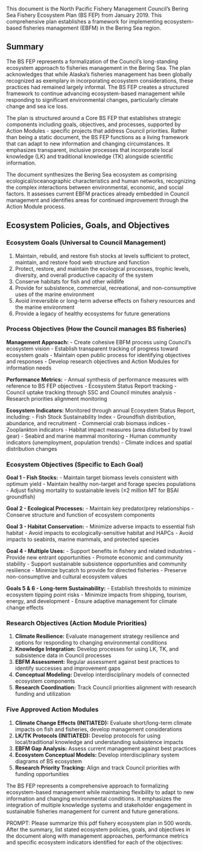This document is the North Pacific Fishery Management Council's Bering Sea Fishery Ecosystem Plan (BS FEP) from January 2019. This comprehensive plan establishes a framework for implementing ecosystem-based fisheries management (EBFM) in the Bering Sea region.

## Summary

The BS FEP represents a formalization of the Council's long-standing ecosystem approach to fisheries management in the Bering Sea. The plan acknowledges that while Alaska's fisheries management has been globally recognized as exemplary in incorporating ecosystem considerations, these practices had remained largely informal. The BS FEP creates a structured framework to continue advancing ecosystem-based management while responding to significant environmental changes, particularly climate change and sea ice loss.

The plan is structured around a Core BS FEP that establishes strategic components including goals, objectives, and processes, supported by Action Modules - specific projects that address Council priorities. Rather than being a static document, the BS FEP functions as a living framework that can adapt to new information and changing circumstances. It emphasizes transparent, inclusive processes that incorporate local knowledge (LK) and traditional knowledge (TK) alongside scientific information.

The document synthesizes the Bering Sea ecosystem as comprising ecological/oceanographic characteristics and human networks, recognizing the complex interactions between environmental, economic, and social factors. It assesses current EBFM practices already embedded in Council management and identifies areas for continued improvement through the Action Module process.

## Ecosystem Policies, Goals, and Objectives

### Ecosystem Goals (Universal to Council Management)
1. Maintain, rebuild, and restore fish stocks at levels sufficient to protect, maintain, and restore food web structure and function
2. Protect, restore, and maintain the ecological processes, trophic levels, diversity, and overall productive capacity of the system
3. Conserve habitats for fish and other wildlife
4. Provide for subsistence, commercial, recreational, and non-consumptive uses of the marine environment
5. Avoid irreversible or long-term adverse effects on fishery resources and the marine environment
6. Provide a legacy of healthy ecosystems for future generations

### Process Objectives (How the Council manages BS fisheries)

**Management Approach:**
- Create cohesive EBFM process using Council's ecosystem vision
- Establish transparent tracking of progress toward ecosystem goals
- Maintain open public process for identifying objectives and responses
- Develop research objectives and Action Modules for information needs

**Performance Metrics:**
- Annual synthesis of performance measures with reference to BS FEP objectives
- Ecosystem Status Report tracking
- Council uptake tracking through SSC and Council minutes analysis
- Research priorities alignment monitoring

**Ecosystem Indicators:**
Monitored through annual Ecosystem Status Report, including:
- Fish Stock Sustainability Index
- Groundfish distribution, abundance, and recruitment
- Commercial crab biomass indices
- Zooplankton indicators
- Habitat impact measures (area disturbed by trawl gear)
- Seabird and marine mammal monitoring
- Human community indicators (unemployment, population trends)
- Climate indices and spatial distribution changes

### Ecosystem Objectives (Specific to Each Goal)

**Goal 1 - Fish Stocks:**
- Maintain target biomass levels consistent with optimum yield
- Maintain healthy non-target and forage species populations
- Adjust fishing mortality to sustainable levels (≤2 million MT for BSAI groundfish)

**Goal 2 - Ecological Processes:**
- Maintain key predator/prey relationships
- Conserve structure and function of ecosystem components

**Goal 3 - Habitat Conservation:**
- Minimize adverse impacts to essential fish habitat
- Avoid impacts to ecologically-sensitive habitat and HAPCs
- Avoid impacts to seabirds, marine mammals, and protected species

**Goal 4 - Multiple Uses:**
- Support benefits in fishery and related industries
- Provide new entrant opportunities
- Promote economic and community stability
- Support sustainable subsistence opportunities and community resilience
- Minimize bycatch to provide for directed fisheries
- Preserve non-consumptive and cultural ecosystem values

**Goals 5 & 6 - Long-term Sustainability:**
- Establish thresholds to minimize ecosystem tipping point risks
- Minimize impacts from shipping, tourism, energy, and development
- Ensure adaptive management for climate change effects

### Research Objectives (Action Module Priorities)

1. **Climate Resilience:** Evaluate management strategy resilience and options for responding to changing environmental conditions
2. **Knowledge Integration:** Develop processes for using LK, TK, and subsistence data in Council processes  
3. **EBFM Assessment:** Regular assessment against best practices to identify successes and improvement gaps
4. **Conceptual Modeling:** Develop interdisciplinary models of connected ecosystem components
5. **Research Coordination:** Track Council priorities alignment with research funding and utilization

### Five Approved Action Modules

1. **Climate Change Effects (INITIATED):** Evaluate short/long-term climate impacts on fish and fisheries, develop management considerations
2. **LK/TK Protocols (INITIATED):** Develop protocols for using local/traditional knowledge and understanding subsistence impacts
3. **EBFM Gap Analysis:** Assess current management against best practices
4. **Ecosystem Conceptual Models:** Develop interdisciplinary system diagrams of BS ecosystem
5. **Research Priority Tracking:** Align and track Council priorities with funding opportunities

The BS FEP represents a comprehensive approach to formalizing ecosystem-based management while maintaining flexibility to adapt to new information and changing environmental conditions. It emphasizes the integration of multiple knowledge systems and stakeholder engagement in sustainable fisheries management for current and future generations.

PROMPT: Please summarize this pdf fishery ecosystem plan in 500 words. After the summary, list stated ecosystem policies, goals, and objectives in the document along with management approaches, performance metrics and specific ecosystem indicators identified for each of the objectives: